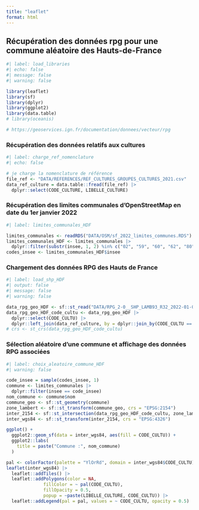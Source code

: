 ```yaml
---
title: "leaflet"
format: html
---
```


## Récupération des données rpg pour une commune aléatoire des Hauts-de-France

```r
#| label: load_libraries
#| echo: false
#| message: false
#| warning: false

library(leaflet)
library(sf)
library(dplyr)
library(ggplot2)
library(data.table)
# library(oceanis)

# https://geoservices.ign.fr/documentation/donnees/vecteur/rpg

```

### Récupération des données relatifs aux cultures

```r
#| label: charge_ref_nomenclature
#| echo: false

# je charge la nomenclature de référence
file_ref <- "DATA/REFERENCES/REF_CULTURES_GROUPES_CULTURES_2021.csv"
data_ref_culture = data.table::fread(file_ref) |> 
  dplyr::select(CODE_CULTURE, LIBELLE_CULTURE)

```

### Récupération des limites communales d'OpenStreetMap en date du 1er janvier 2022 

```r
#| label: limites_communales_HDF

limites_communales <- readRDS("DATA/OSM/sf_2022_limites_communes.RDS")
limites_communales_HDF <- limites_communales |> 
  dplyr::filter(substr(insee, 1, 2) %in% c("02", "59", "60", "62", "80"))
codes_insee <- limites_communales_HDF$insee 

```

### Chargement des données RPG des Hauts de France

```r
#| label: load_shp_HDF
#| output: false
#| message: false
#| warning: false

data_rpg_geo_HDF <- sf::st_read("DATA/RPG_2-0__SHP_LAMB93_R32_2022-01-01/PARCELLES_GRAPHIQUES.shp")
data_rpg_geo_HDF_code_cultu <- data_rpg_geo_HDF |> 
  dplyr::select(CODE_CULTU) |> 
  dplyr::left_join(data_ref_culture, by = dplyr::join_by(CODE_CULTU == CODE_CULTURE))
# crs <- st_crs(data_rpg_geo_HDF_code_cultu) 

```

### Sélection aléatoire d'une commune et affichage des données RPG associées

```r
#| label: choix_aleatoire_commune_HDF
#| warning: false

code_insee = sample(codes_insee, 1)
commune <- limites_communales |> 
  dplyr::filter(insee == code_insee)
nom_commune <- commune$nom
commune_geo <- sf::st_geometry(commune)
zone_lambert <- sf::st_transform(commune_geo, crs = "EPSG:2154")
inter_2154 <- sf::st_intersection(data_rpg_geo_HDF_code_cultu, zone_lambert)
inter_wgs84 <- sf::st_transform(inter_2154, crs = "EPSG:4326")

ggplot() + 
  ggplot2::geom_sf(data = inter_wgs84, aes(fill = CODE_CULTU)) +
  ggplot2::labs(
    title = paste("Commune :", nom_commune)
  )

pal <- colorFactor(palette = "YlOrRd", domain = inter_wgs84$CODE_CULTU)
leaflet(inter_wgs84) |> 
  leaflet::addTiles() |> 
  leaflet::addPolygons(color = NA, 
              fillColor = ~ pal(CODE_CULTU), 
              fillOpacity = 0.5,
              popup = ~paste(LIBELLE_CULTURE, CODE_CULTU)) |> 
  leaflet::addLegend(pal = pal, values = ~ CODE_CULTU, opacity = 0.5)

```

